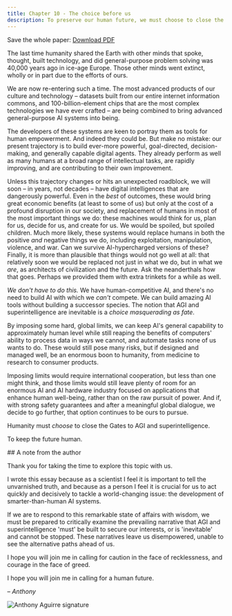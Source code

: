 ```yaml
---
title: Chapter 10 - The choice before us
description: To preserve our human future, we must choose to close the Gates to AGI and superintelligence.
---
```


Save the whole paper: <Icon name="FileText" size={24} /> [Download PDF](https://keepthefuturehuman.ai/wp-content/uploads/2025/03/Keep_the_Future_Human__AnthonyAguirre__5March2025.pdf)

The last time humanity shared the Earth with other minds that spoke, thought, built technology, and did general-purpose problem solving was 40,000 years ago in ice-age Europe. Those other minds went extinct, wholly or in part due to the efforts of ours.

We are now re-entering such a time. The most advanced products of our culture and technology – datasets built from our entire internet information commons, and 100-billion-element chips that are the most complex technologies we have ever crafted – are being combined to bring advanced general-purpose AI systems into being.

The developers of these systems are keen to portray them as tools for human empowerment. And indeed they could be. But make no mistake: our present trajectory is to build ever-more powerful, goal-directed, decision-making, and generally capable digital agents. They already perform as well as many humans at a broad range of intellectual tasks, are rapidly improving, and are contributing to their own improvement.

Unless this trajectory changes or hits an unexpected roadblock, we will soon – in years, not decades – have digital intelligences that are dangerously powerful. Even in the *best* of outcomes, these would bring great economic benefits (at least to some of us) but only at the cost of a profound disruption in our society, and replacement of humans in most of the most important things we do: these machines would think for us, plan for us, decide for us, and create for us. We would be spoiled, but spoiled children. Much more likely, these systems would replace humans in both the positive *and* negative things we do, including exploitation, manipulation, violence, and war. Can we survive AI-hypercharged versions of these? Finally, it is more than plausible that things would not go well at all: that relatively soon we would be replaced not just in what we do, but in what we *are*, as architects of civilization and the future. Ask the neanderthals how that goes. Perhaps we provided them with extra trinkets for a while as well.

*We don't have to do this.* We have human-competitive AI, and there's no need to build AI with which we *can't* compete. We can build amazing AI tools without building a successor species. The notion that AGI and superintelligence are inevitable is a *choice masquerading as fate*.

By imposing some hard, global limits, we can keep AI's general capability to approximately human level while still reaping the benefits of computers' ability to process data in ways we cannot, and automate tasks none of us wants to do. These would still pose many risks, but if designed and managed well, be an enormous boon to humanity, from medicine to research to consumer products.

Imposing limits would require international cooperation, but less than one might think, and those limits would still leave plenty of room for an enormous AI and AI hardware industry focused on applications that enhance human well-being, rather than on the raw pursuit of power. And if, with strong safety guarantees and after a meaningful global dialogue, we decide to go further, that option continues to be ours to pursue.

Humanity must *choose* to close the Gates to AGI and superintelligence.

To keep the future human.

<div className="bg-gray-200 dark:bg-[#606060] pt-12 pb-1 px-12 prose">
## A note from the author

Thank you for taking the time to explore this topic with us.

I wrote this essay because as a scientist I feel it is important to tell the unvarnished truth, and because as a person I feel it is crucial for us to act quickly and decisively to tackle a world-changing issue: the development of smarter-than-human AI systems.

If we are to respond to this remarkable state of affairs with wisdom, we must be prepared to critically examine the prevailing narrative that AGI and superintelligence 'must' be built to secure our interests, or is 'inevitable' and cannot be stopped. These narratives leave us disempowered, unable to see the alternative paths ahead of us.

I hope you will join me in calling for caution in the face of recklessness, and courage in the face of greed.

I hope you will join me in calling for a human future.

*– Anthony*

![Anthony Aguirre signature](https://keepthefuturehuman.ai/wp-content/uploads/2025/02/Anthony-Aguirre-signature-300x84.png "Anthony Aguirre signature")
</div>